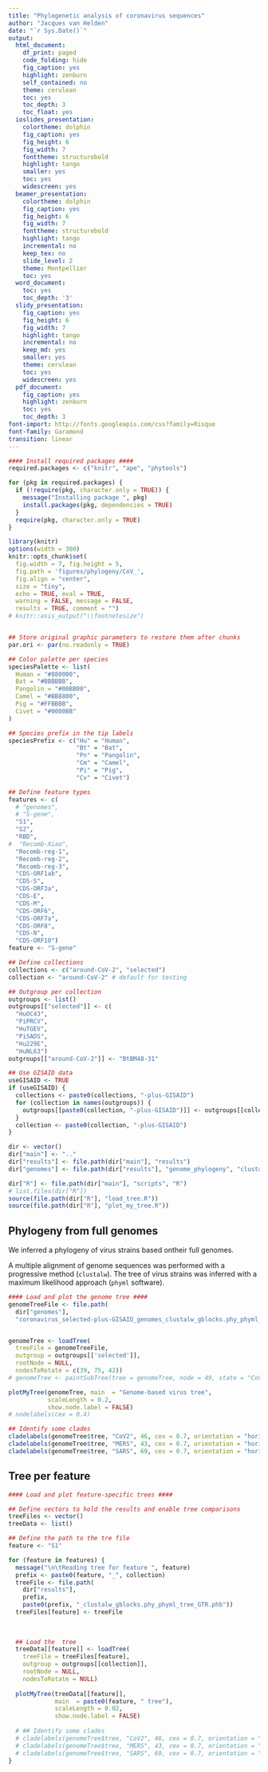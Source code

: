 ```yaml
---
title: "Phylogenetic analysis of coronavirus sequences"
author: "Jacques van Helden"
date: "`r Sys.Date()`"
output:
  html_document:
    df_print: paged
    code_folding: hide
    fig_caption: yes
    highlight: zenburn
    self_contained: no
    theme: cerulean
    toc: yes
    toc_depth: 3
    toc_float: yes
  ioslides_presentation:
    colortheme: dolphin
    fig_caption: yes
    fig_height: 6
    fig_width: 7
    fonttheme: structurebold
    highlight: tango
    smaller: yes
    toc: yes
    widescreen: yes
  beamer_presentation:
    colortheme: dolphin
    fig_caption: yes
    fig_height: 6
    fig_width: 7
    fonttheme: structurebold
    highlight: tango
    incremental: no
    keep_tex: no
    slide_level: 2
    theme: Montpellier
    toc: yes
  word_document:
    toc: yes
    toc_depth: '3'
  slidy_presentation:
    fig_caption: yes
    fig_height: 6
    fig_width: 7
    highlight: tango
    incremental: no
    keep_md: yes
    smaller: yes
    theme: cerulean
    toc: yes
    widescreen: yes
  pdf_document:
    fig_caption: yes
    highlight: zenburn
    toc: yes
    toc_depth: 3
font-import: http://fonts.googleapis.com/css?family=Risque
font-family: Garamond
transition: linear
---
```


```r
#### Install required packages ####
required.packages <- c("knitr", "ape", "phytools")

for (pkg in required.packages) {
  if (!require(pkg, character.only = TRUE)) {
    message("Installing package ", pkg)
    install.packages(pkg, dependencies = TRUE)
  }
  require(pkg, character.only = TRUE)
}


```



```r
library(knitr)
options(width = 300)
knitr::opts_chunk$set(
  fig.width = 7, fig.height = 5, 
  fig.path = 'figures/phylogeny/CoV_',
  fig.align = "center", 
  size = "tiny", 
  echo = TRUE, eval = TRUE, 
  warning = FALSE, message = FALSE, 
  results = TRUE, comment = "")
# knitr::asis_output("\\footnotesize")


## Store original graphic parameters to restore them after chunks
par.ori <- par(no.readonly = TRUE)


```


```r

## Color palette per species
speciesPalette <- list(
  Human = "#880000",
  Bat = "#BBBBBB",
  Pangolin = "#00BB00",
  Camel = "#BB8800",
  Pig = "#FFBBBB",
  Civet = "#0000BB"
)

## Species prefix in the tip labels
speciesPrefix <- c("Hu" = "Human",
                   "Bt" = "Bat",
                   "Pn" = "Pangolin",
                   "Cm" = "Camel",
                   "Pi" = "Pig",
                   "Cv" = "Civet")

## Define feature types
features <- c(
  # "genomes", 
  # "S-gene", 
  "S1",  
  "S2", 
  "RBD", 
#  "Recomb-Xiao",
  "Recomb-reg-1",
  "Recomb-reg-2",
  "Recomb-reg-3",
  "CDS-ORF1ab",
  "CDS-S",
  "CDS-ORF3a",
  "CDS-E",
  "CDS-M",
  "CDS-ORF6",
  "CDS-ORF7a",
  "CDS-ORF8",
  "CDS-N",
  "CDS-ORF10")
feature <- "S-gene"

## Define collections
collections <- c("around-CoV-2", "selected")
collection <- "around-CoV-2" # default for testing

## Outgroup per collection
outgroups <- list()
outgroups[["selected"]] <- c(
  "HuOC43",
  "PiPRCV",
  "HuTGEV",
  "PiSADS",
  "Hu229E",
  "HuNL63")
outgroups[["around-CoV-2"]] <- "BtBM48-31"

## Use GISAID data
useGISAID <- TRUE
if (useGISAID) {
  collections <- paste0(collections, "-plus-GISAID")
  for (collection in names(outgroups)) {
    outgroups[[paste0(collection, "-plus-GISAID")]] <- outgroups[[collection]]
  }
  collection <- paste0(collection, "-plus-GISAID")
}

```



```r
dir <- vector()
dir["main"] <- ".."
dir["results"] <- file.path(dir["main"], "results")
dir["genomes"] <- file.path(dir["results"], "genome_phylogeny", "clustalw_alignments")

dir["R"] <- file.path(dir["main"], "scripts", "R")
# list.files(dir["R"])
source(file.path(dir["R"], "load_tree.R"))
source(file.path(dir["R"], "plot_my_tree.R"))

```




## Phylogeny from full genomes

We inferred a phylogeny of virus strains based ontheir full genomes. 

A multiple alignment of genome sequences was performed with a progressive method (`clustalw`). The tree of virus strains was inferred with a maximum likelihood approach (`phyml` software).




```r

#### Load and plot the genome tree ####
genomeTreeFile <- file.path(
  dir["genomes"],
  "coronavirus_selected-plus-GISAID_genomes_clustalw_gblocks.phy_phyml_tree.phb")


genomeTree <- loadTree(
  treeFile = genomeTreeFile, 
  outgroup = outgroups[['selected']], 
  rootNode = NULL, 
  nodesToRotate = c(39, 75, 42))
# genomeTree <- paintSubTree(tree = genomeTree, node = 49, state = "CoV2")

plotMyTree(genomeTree, main  = "Genome-based virus tree", 
           scaleLength = 0.2,
           show.node.label = FALSE)
# nodelabels(cex = 0.4)

## Identify some clades
cladelabels(genomeTree$tree, "CoV2", 46, cex = 0.7, orientation = "horizontal", offset = 5)
cladelabels(genomeTree$tree, "MERS", 43, cex = 0.7, orientation = "horizontal", offset = 5)
cladelabels(genomeTree$tree, "SARS", 69, cex = 0.7, orientation = "horizontal", offset = 5)

```

## Tree per feature

```r

#### Load and plot feature-specific trees ####

## Define vectors to hold the results and enable tree comparisons
treeFiles <- vector()
treeData <- list()

## Define the path to the tre file
feature <- "S1"

for (feature in features) {
  message("\n\tReading tree for feature ", feature)
  prefix <- paste0(feature, "_", collection)
  treeFile <- file.path(
    dir["results"],
    prefix, 
    paste0(prefix, "_clustalw_gblocks.phy_phyml_tree_GTR.phb"))
  treeFiles[feature] <- treeFile
  
  
  
  ## Load the  tree
  treeData[[feature]] <- loadTree(
    treeFile = treeFiles[feature], 
    outgroup = outgroups[[collection]], 
    rootNode = NULL, 
    nodesToRotate = NULL)
  
  plotMyTree(treeData[[feature]], 
             main  = paste0(feature, " tree"), 
             scaleLength = 0.02,
             show.node.label = FALSE)
  
  # ## Identify some clades
  # cladelabels(genomeTree$tree, "CoV2", 46, cex = 0.7, orientation = "horizontal", offset = 5)
  # cladelabels(genomeTree$tree, "MERS", 43, cex = 0.7, orientation = "horizontal", offset = 5)
  # cladelabels(genomeTree$tree, "SARS", 69, cex = 0.7, orientation = "horizontal", offset = 5)
}

```


